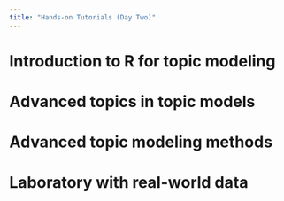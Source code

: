 ```yaml
---
title: "Hands-on Tutorials (Day Two)"
---
```


# Introduction to R for topic modeling {#sec-introduction-to-r-for-topic-modeling}

# Advanced topics in topic models {#sec-advanced-topics-in-topic-models}

# Advanced topic modeling methods {#sec-advanced-topic-modeling-methods}

# Laboratory with real-world data {#sec-laboratory-using-real-world-data}

